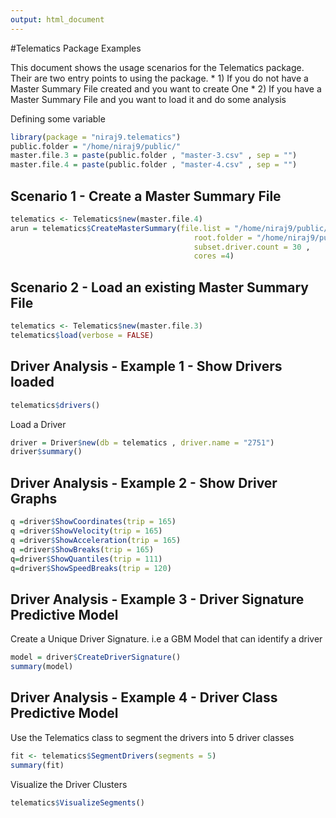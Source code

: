 ```yaml
---
output: html_document
---
```

#Telematics Package Examples

This document shows the usage scenarios for the Telematics package. Their are two entry points to using the package.
* 1) If you do not have a Master Summary File created and you want to create One
* 2) If you have a Master Summary File and you want to load it and do some analysis



Defining some variable
```r
library(package = "niraj9.telematics")
public.folder = "/home/niraj9/public/"
master.file.3 = paste(public.folder , "master-3.csv" , sep = "")
master.file.4 = paste(public.folder , "master-4.csv" , sep = "")

```

## Scenario 1 - Create a Master Summary File
```r
telematics <- Telematics$new(master.file.4)
arun = telematics$CreateMasterSummary(file.list = "/home/niraj9/public/fileList.csv" ,
                                         root.folder = "/home/niraj9/public/drivers/",
                                         subset.driver.count = 30 ,
                                         cores =4)
```


## Scenario 2 - Load an existing Master Summary File

```r
telematics <- Telematics$new(master.file.3)
telematics$load(verbose = FALSE)
```

## Driver Analysis - Example 1 - Show Drivers loaded

```r
telematics$drivers()

```

Load a Driver
```r
driver = Driver$new(db = telematics , driver.name = "2751")
driver$summary()
```

## Driver Analysis - Example 2 - Show Driver Graphs

```r
q =driver$ShowCoordinates(trip = 165)
q =driver$ShowVelocity(trip = 165)
q =driver$ShowAcceleration(trip = 165)
q =driver$ShowBreaks(trip = 165)
q=driver$ShowQuantiles(trip = 111)
q=driver$ShowSpeedBreaks(trip = 120)

```

## Driver Analysis - Example 3 - Driver Signature Predictive Model
Create a Unique Driver Signature. i.e a GBM Model that can identify a driver
```r
model = driver$CreateDriverSignature()
summary(model)

```

## Driver Analysis - Example 4 - Driver Class Predictive Model
Use  the Telematics class to segment the drivers into 5 driver classes
```r
fit <- telematics$SegmentDrivers(segments = 5)
summary(fit)

```

Visualize the Driver Clusters
```r
telematics$VisualizeSegments()

```


